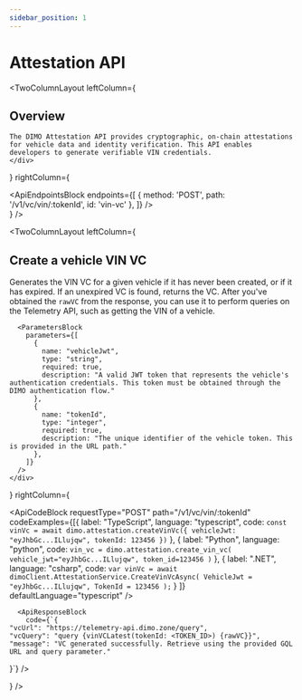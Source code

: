 ```yaml
---
sidebar_position: 1
---
```



# Attestation API

<TwoColumnLayout
  leftColumn={
    <div>
      <h2>Overview</h2>

    The DIMO Attestation API provides cryptographic, on-chain attestations for vehicle data and identity verification. This API enables developers to generate verifiable VIN credentials.
    </div>
  }
  rightColumn={
    <div>
      <BaseUrlBlock url="https://attestation-api.dimo.zone"/>
      <ApiEndpointsBlock
        endpoints={[
          {
            method: 'POST',
            path: '/v1/vc/vin/:tokenId',
            id: 'vin-vc'
          },
        ]}
      />
    </div>
  }
/>

<TwoColumnLayout
  leftColumn={
    <div>
      <h2>Create a vehicle VIN VC</h2>
      Generates the VIN VC for a given vehicle if it has never been created, or
      if it has expired. If an unexpired VC is found, returns the VC. After
      you've obtained the <code>rawVC</code> from the response, you can use it to perform
      queries on the Telemetry API, such as getting the VIN of a vehicle.

      <ParametersBlock
        parameters={[
          {
            name: "vehicleJwt",
            type: "string",
            required: true,
            description: "A valid JWT token that represents the vehicle's authentication credentials. This token must be obtained through the DIMO authentication flow."
          },
          {
            name: "tokenId",
            type: "integer",
            required: true,
            description: "The unique identifier of the vehicle token. This is provided in the URL path."
          },
        ]}
      />
    </div>
  }
  rightColumn={
    <div>
      <ApiCodeBlock
        requestType="POST"
        path="/v1/vc/vin/:tokenId"
        codeExamples={[{
            label: "TypeScript",
            language: "typescript",
            code: `const vinVc = await dimo.attestation.createVinVc({
    vehicleJwt: "eyJhbGc...ILlujqw",
    tokenId: 123456
  })`
          },
          {
            label: "Python",
            language: "python",
            code: `vin_vc = dimo.attestation.create_vin_vc(
    vehicle_jwt="eyJhbGc...ILlujqw",
    token_id=123456
  )`
          },
          {
            label: ".NET",
            language: "csharp",
            code: `var vinVc = await dimoClient.AttestationService.CreateVinVcAsync(
    VehicleJwt = "eyJhbGc...ILlujqw",
    TokenId = 123456
  );`
          }
        ]}
        defaultLanguage="typescript"
      />

      <ApiResponseBlock
        code={`{
    "vcUrl": "https://telemetry-api.dimo.zone/query",
    "vcQuery": "query {vinVCLatest(tokenId: <TOKEN_ID>) {rawVC}}",
    "message": "VC generated successfully. Retrieve using the provided GQL URL and query parameter."
}`}
      />
    </div>
  }
/>
